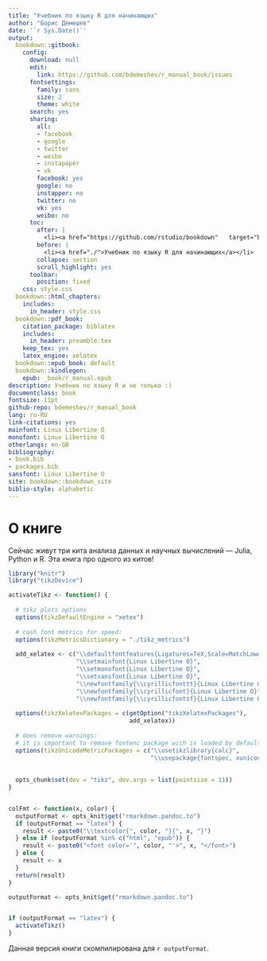 ```yaml
--- 
title: "Учебник по языку R для начинающих"
author: "Борис Демешев"
date: '`r Sys.Date()`'
output:
  bookdown::gitbook:
    config:
      download: null
      edit:
        link: https://github.com/bdemeshev/r_manual_book/issues
      fontsettings:
        family: sans
        size: 2
        theme: white
      search: yes
      sharing:
        all:
        - facebook
        - google
        - twitter
        - weibo
        - instapaper
        - vk
        facebook: yes
        google: no
        instapper: no
        twitter: no
        vk: yes
        weibo: no
      toc:
        after: |
          <li><a href="https://github.com/rstudio/bookdown"   target="blank">Создано с использованием пакета bookdown</a></li>
        before: |
          <li><a href="./">Учебник по языку R для начинающих</a></li>
        collapse: section
        scroll_highlight: yes
      toolbar:
        position: fixed
    css: style.css
  bookdown::html_chapters:
    includes:
      in_header: style.css
  bookdown::pdf_book:
    citation_package: biblatex
    includes:
      in_header: preamble.tex
    keep_tex: yes
    latex_engine: xelatex
  bookdown::epub_book: default
  bookdown::kindlegen:
    epub: _book/r_manual.epub
description: Учебник по языку R и не только :)
documentclass: book
fontsize: 11pt
github-repo: bdemeshev/r_manual_book
lang: ru-RU
link-citations: yes
mainfont: Linux Libertine O
monofont: Linux Libertine O
otherlangs: en-GB
bibliography:
- book.bib
- packages.bib
sansfont: Linux Libertine O
site: bookdown::bookdown_site
biblio-style: alphabetic
---
```


# О книге {-}

Сейчас живут три кита анализа данных и научных вычислений --- Julia, Python и R. Эта книга про одного из китов!


```r
library("knitr")
library("tikzDevice")

activateTikz <- function() {
  
  # tikz plots options
  options(tikzDefaultEngine = "xetex")
  
  # cash font metrics for speed:
  options(tikzMetricsDictionary = "./tikz_metrics") 
  
  add_xelatex <- c("\\defaultfontfeatures{Ligatures=TeX,Scale=MatchLowercase}",
                   "\\setmainfont{Linux Libertine O}",
                   "\\setmonofont{Linux Libertine O}",
                   "\\setsansfont{Linux Libertine O}",
                   "\\newfontfamily{\\cyrillicfonttt}{Linux Libertine O}",
                   "\\newfontfamily{\\cyrillicfont}{Linux Libertine O}",
                   "\\newfontfamily{\\cyrillicfontsf}{Linux Libertine O}")
  
  options(tikzXelatexPackages = c(getOption("tikzXelatexPackages"),
                                  add_xelatex))
  
  # does remove warnings:
  # it is important to remove fontenc package wich is loaded by default
  options(tikzUnicodeMetricPackages = c("\\usetikzlibrary{calc}",    
                                        "\\usepackage{fontspec, xunicode}", add_xelatex)) 
  
  
  opts_chunk$set(dev = "tikz", dev.args = list(pointsize = 11))
}


colFmt <- function(x, color) {
  outputFormat <- opts_knit$get("rmarkdown.pandoc.to")
  if (outputFormat == "latex") {
    result <- paste0("\\textcolor{", color, "}{", x, "}")
  } else if (outputFormat %in% c("html", "epub")) {
    result <- paste0("<font color='", color, "'>", x, "</font>")
  } else {
    result <- x
  }
  return(result)
}

outputFormat <- opts_knit$get("rmarkdown.pandoc.to")


if (outputFormat == "latex") {
  activateTikz()
}

```

Данная версия книги скомпилирована для `r outputFormat`.






